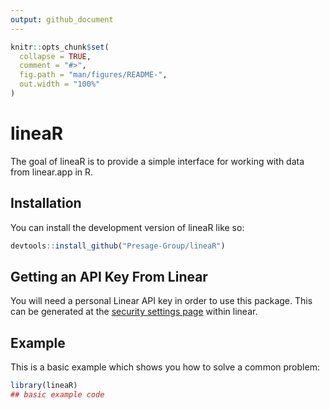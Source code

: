 ```yaml
---
output: github_document
---
```


<!-- README.md is generated from README.Rmd. Please edit that file -->

```r
knitr::opts_chunk$set(
  collapse = TRUE,
  comment = "#>",
  fig.path = "man/figures/README-",
  out.width = "100%"
)
```

# lineaR

<!-- badges: start -->
<!-- badges: end -->

The goal of lineaR is to provide a simple interface for working with data from linear.app in R. 

## Installation

You can install the development version of lineaR like so:

``` r
devtools::install_github("Presage-Group/lineaR")
```

## Getting an API Key From Linear

You will need a personal Linear API key in order to use this package. This can be generated at the [security settings page](https://linear.app/presagegroup/settings/account/security) within linear. 

## Example

This is a basic example which shows you how to solve a common problem:

```r
library(lineaR)
## basic example code
```
